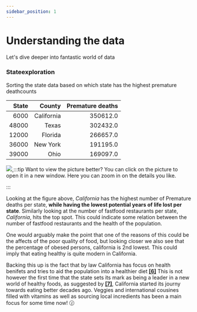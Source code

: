 ```yaml
---
sidebar_position: 1
---
```


# Understanding the data
Let's dive deeper into fantastic world of data

### Stateexploration
Sorting the state data based on which state has the highest premature deathcounts

| State 	| County 	| Premature deaths	|
|---:	|---:	|---:	|
| 6000 	| California 	| 350612.0 	|
| 48000 	| Texas 	| 302432.0 	|
| 12000 	| Florida 	| 266657.0 	|
| 36000 	| New York 	| 191195.0 	|
| 39000 	| Ohio 	| 169097.0 	|

[ ![](stat1.png) ](stat1.png)
:::tip Want to view the picture better?
You can click on the picture to open it in a new window. Here you can zoom in on the details you like. 

:::

Looking at the figure above, *California* has the highest number of Premature deaths per state, **while having the lowest potential years of life lost per state**.
Similarly looking at the number of fastfood restaurants per state, *California*, hits the top spot. 
This could indicate some relation between the number of fastfood restaurants and the health of the population. <br />

One would arguably make the point that one of the reasons of this could be the affects of the poor quality of food, but looking closer we also see that the percentage of obesed persons, california is 2nd lowest. 
This could imply that eating healthy is quite modern in California. 

Backing this up is the fact that by law California has focus on health benifets and tries to aid the population into a healthier diet **[[6]](https://abcnews.go.com/Health/Diet/story?id=5393222&page=1#:~:text=A%20new%20law%20makes%20California%20the%20first%20state%20to%20ban%20trans%20fats.&text=July%2025%2C%202008%20%E2%80%94%20%2D%2D%20Gov,free%20state%20in%20the%20nation)**
This is not however the first time that the state sets its mark as being a leader in a new world of healthy foods, as suggested by **[[7]](https://www.visitcalifornia.com/experience/8-california-food-trends/)**, California started its journy towards eating better decades ago. Veggies and international cousines filled with vitamins as well as sourcing local incredients has been a main focus for some time now! :clock130:



